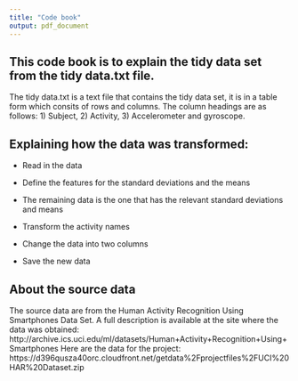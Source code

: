 ```yaml
---
title: "Code book"
output: pdf_document
---
```


## This code book is to explain the tidy data set from the tidy data.txt file.

The tidy data.txt is a text file that contains the tidy data set, it is in a table form which consits of rows and columns. The column headings are as follows: 1) Subject, 2) Activity, 3) Accelerometer and gyroscope.

## Explaining how the data was transformed:

- Read in the data

- Define the features for the standard deviations and the means

- The remaining data is the one that has the relevant standard deviations and means

- Transform the activity names

- Change the data into two columns

- Save the new data

## About the source data


The source data are from the Human Activity Recognition Using Smartphones Data Set. A full description is available at the site where the data was obtained: http://archive.ics.uci.edu/ml/datasets/Human+Activity+Recognition+Using+Smartphones Here are the data for the project: https://d396qusza40orc.cloudfront.net/getdata%2Fprojectfiles%2FUCI%20HAR%20Dataset.zip
